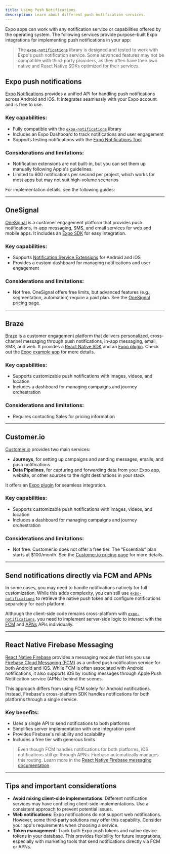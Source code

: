 ```yaml
---
title: Using Push Notifications
description: Learn about different push notification services.
---
```



Expo apps can work with any notification service or capabilities offered by the operating system. The following services provide purpose-built Expo integrations for implementing push notifications in your app:

> The [`expo-notifications`](/versions/latest/sdk/notifications/) library is designed and tested to work with Expo's push notification service. Some advanced features may not be compatible with third-party providers, as they often have their own native and React Native SDKs optimized for their services.

## Expo push notifications

[Expo Notifications](/versions/latest/sdk/notifications/) provides a unified API for handling push notifications across Android and iOS. It integrates seamlessly with your Expo account and is free to use.

### Key capabilities:

- Fully compatible with the [`expo-notifications`](/versions/latest/sdk/notifications/) library
- Includes an Expo Dashboard to track notifications and user engagement
- Supports testing notifications with the [Expo Notifications Tool](https://expo.dev/notifications)

### Considerations and limitations:

- Notification extensions are not built-in, but you can set them up manually following Apple's guidelines.
- Limited to 600 notifications per second per project, which works for most apps but may not suit high-volume scenarios

For implementation details, see the following guides:

<BoxLink
  title="Expo push notifications overview"
  description="Learn more about Expo push notifications."
  href="/push-notifications/overview"
/>

<BoxLink
  title="Expo Notifications server-side SDK options"
  description="Learn more about sending push notifications using a server."
  href="/push-notifications/sending-notifications/#send-push-notifications-using-a-servers"
/>

---

## OneSignal

[OneSignal](https://onesignal.com/) is a customer engagement platform that provides push notifications, in-app messaging, SMS, and email services for web and mobile apps. It includes an [Expo SDK](https://github.com/OneSignal/onesignal-expo-plugin) for easy integration.

### Key capabilities:

- Supports [Notification Service Extensions](https://documentation.onesignal.com/docs/service-extensions) for Android and iOS
- Provides a custom dashboard for managing notifications and user engagement

### Considerations and limitations:

- Not free. OneSignal offers free limits, but advanced features (e.g., segmentation, automation) require a paid plan. See the [OneSignal pricing page](https://onesignal.com/pricing).

<BoxLink
  title="OneSignal Expo SDK Setup"
  description="Follow this guide for a step-by-step setup on how to integrate OneSignal in your Expo project."
  href="https://documentation.onesignal.com/docs/react-native-expo-sdk-setup"
/>

---

## Braze

[Braze](https://www.braze.com/) is a customer engagement platform that delivers personalized, cross-channel messaging through push notifications, in-app messaging, email, SMS, and web. It provides a [React Native SDK](https://github.com/braze-inc/braze-react-native-sdk) and an [Expo plugin](https://github.com/braze-inc/braze-expo-plugin/tree/main). Check out the [Expo example app](https://github.com/braze-inc/braze-expo-plugin/tree/main/example) for more details.

### Key capabilities:

- Supports customizable push notifications with images, videos, and location
- Includes a dashboard for managing campaigns and journey orchestration

### Considerations and limitations:

- Requires contacting Sales for pricing information

<BoxLink
  title="Braze Expo Setup"
  description="Follow this guide for a step-by-step setup on how to integrate Braze in your Expo project."
  href="https://www.braze.com/docs/developer_guide/platforms/react_native/sdk_integration"
/>

---

## Customer.io

[Customer.io](http://Customer.io) provides two main services:

- **Journeys**, for setting up campaigns and sending messages, emails, and push notifications
- **Data Pipelines**, for capturing and forwarding data from your Expo app, website, or other sources to the right destinations in your stack

It offers an [Expo plugin](https://github.com/customerio/customerio-expo-plugin) for seamless integration.

### Key capabilities:

- Supports customizable push notifications with images, videos, and location
- Includes a dashboard for managing campaigns and journey orchestration

### Considerations and limitations:

- Not free. Customer.io does not offer a free tier. The "Essentials" plan starts at $100/month. See the [Customer.io pricing page](https://customer.io/pricing) for more details.

<BoxLink
  title="Customer.io Expo Quick Start Guide"
  description="Follow this guide for a step-by-step setup on how to integrate Customer.io in your Expo project."
  href="https://docs.customer.io/sdk/expo/quick-start-guide/"
/>

---

## Send notifications directly via FCM and APNs

In some cases, you may need to handle notifications natively for full customization. While this adds complexity, you can still use [`expo-notifications`](/versions/latest/sdk/notifications/) to retrieve the native push token and configure notifications separately for each platform.

Although the client-side code remains cross-platform with [`expo-notifications`](/versions/latest/sdk/notifications/), you need to implement server-side logic to interact with the [FCM](https://firebase.google.com/docs/cloud-messaging) and [APNs](https://developer.apple.com/documentation/usernotifications) APIs individually.

---

## React Native Firebase Messaging

[React Native Firebase](https://rnfirebase.io/) provides a messaging module that lets you use [Firebase Cloud Messaging (FCM)](https://firebase.google.com/docs/cloud-messaging) as a unified push notification service for both Android and iOS. While FCM is often associated with Android notifications, it also supports iOS by routing messages through Apple Push Notification service (APNs) behind the scenes.

This approach differs from using FCM solely for Android notifications. Instead, Firebase's cross-platform SDK handles notifications for both platforms through a single service.

### Key benefits:

- Uses a single API to send notifications to both platforms
- Simplifies server implementation with one integration point
- Provides Firebase's reliability and scalability
- Includes a free tier with generous limits

> Even though FCM handles notifications for both platforms, iOS notifications still go through APNs. Firebase automatically manages this routing. Learn more in the [React Native Firebase messaging documentation](https://rnfirebase.io/messaging/usage).

---

## Tips and important considerations

- **Avoid mixing client-side implementations**: Different notification services may have conflicting client-side implementations. Use a consistent approach to prevent potential issues.
- **Web notifications**: Expo notifications do not support web notifications. However, some third-party solutions may offer this capability. Consider your app's requirements when choosing a service.
- **Token management**: Track both Expo push tokens and native device tokens in your database. This provides flexibility for future integrations, especially with marketing tools that send notifications directly via FCM or APNs.
